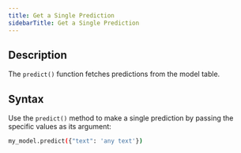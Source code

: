 ```yaml
---
title: Get a Single Prediction
sidebarTitle: Get a Single Prediction
---
```


## Description

The `predict()` function fetches predictions from the model table.

## Syntax

Use the `predict()` method to make a single prediction by passing the specific values as its argument:

```bash
my_model.predict({"text": 'any text'})
```
